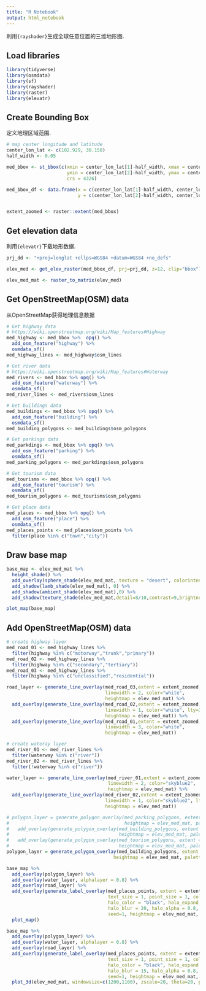 ```yaml
---
title: "R Notebook"
output: html_notebook
---
```


利用`{rayshader}`生成全球任意位置的三维地形图.

## Load libraries

```r
library(tidyverse)
library(osmdata)
library(sf)
library(rayshader)
library(raster)
library(elevatr)
```

## Create Bounding Box

定义地理区域范围.

```r

# map center longitude and latitude
center_lon_lat <- c(102.929, 30.150)
half_width <- 0.05

med_bbox <- st_bbox(c(xmin = center_lon_lat[1]-half_width, xmax = center_lon_lat[1]+half_width, 
                      ymin = center_lon_lat[2]-half_width, ymax = center_lon_lat[2]+half_width),
                      crs = 4326)

med_bbox_df <- data.frame(x = c(center_lon_lat[1]-half_width, center_lon_lat[1]+half_width),
                          y = c(center_lon_lat[2]-half_width, center_lon_lat[2]+half_width))


extent_zoomed <- raster::extent(med_bbox)
```

## Get elevation data

利用`{elevatr}`下载地形数据.

```r
prj_dd <- "+proj=longlat +ellps=WGS84 +datum=WGS84 +no_defs"

elev_med <- get_elev_raster(med_bbox_df, prj=prj_dd, z=12, clip="bbox")

elev_med_mat <- raster_to_matrix(elev_med)
```

## Get OpenStreetMap(OSM) data

从OpenStreetMap获得地理信息数据

```r

# Get highway data
# https://wiki.openstreetmap.org/wiki/Map_features#Highway
med_highway <- med_bbox %>%  opq() %>%
  add_osm_feature("highway") %>%
  osmdata_sf()
med_highway_lines <- med_highway$osm_lines

# Get river data
# https://wiki.openstreetmap.org/wiki/Map_features#Waterway
med_rivers <- med_bbox %>% opq() %>%
  add_osm_feature("waterway") %>%
  osmdata_sf()
med_river_lines <- med_rivers$osm_lines

# Get buildings data
med_buildings <- med_bbox %>% opq() %>%
  add_osm_feature("building") %>%
  osmdata_sf()
med_building_polygons <- med_buildings$osm_polygons

# Get parkings data
med_parkdings <- med_bbox %>% opq() %>%
  add_osm_feature("parking") %>%
  osmdata_sf()
med_parking_polygons <- med_parkdings$osm_polygons

# Get tourism data
med_tourisms <- med_bbox %>% opq() %>%
  add_osm_feature("tourism") %>%
  osmdata_sf()
med_tourism_polygons <- med_tourisms$osm_polygons

# Get place data
med_places <- med_bbox %>% opq() %>%
  add_osm_feature("place") %>%
  osmdata_sf()
med_places_points <- med_places$osm_points %>%
  filter(place %in% c("town","city"))
```

## Draw base map

```r
base_map <- elev_med_mat %>% 
  height_shade() %>%
  add_overlay(sphere_shade(elev_med_mat, texture = "desert", colorintensity = 5), alphalayer=0.5) %>%
  add_shadow(lamb_shade(elev_med_mat), 0) %>%
  add_shadow(ambient_shade(elev_med_mat),0) %>% 
  add_shadow(texture_shade(elev_med_mat,detail=8/10,contrast=9,brightness = 11), 0.1)

plot_map(base_map)
```

## Add OpenStreetMap(OSM) data

```r

# create highway layer
med_road_01 <- med_highway_lines %>%
  filter(highway %in% c("motorway","trunk","primary"))
med_road_02 <- med_highway_lines %>%
  filter(highway %in% c("secondary","tertiary"))
med_road_03 <- med_highway_lines %>%
  filter(highway %in% c("unclassified","residential"))

road_layer <- generate_line_overlay(med_road_03,extent = extent_zoomed,
                                    linewidth = 2, color="white", 
                                    heightmap = elev_med_mat) %>% 
  add_overlay(generate_line_overlay(med_road_02,extent = extent_zoomed,
                                    linewidth = 1, color="white", lty=3,
                                    heightmap = elev_med_mat)) %>% 
  add_overlay(generate_line_overlay(med_road_01,extent = extent_zoomed,
                                    linewidth = 3, color="white",
                                    heightmap = elev_med_mat))
```


```r

# create wateray layer
med_river_01 <- med_river_lines %>%
  filter(waterway %in% c("river"))
med_river_02 <- med_river_lines %>%
  filter(!waterway %in% c("river"))

water_layer <- generate_line_overlay(med_river_01,extent = extent_zoomed,
                                     linewidth = 2, color="skyblue2", 
                                     heightmap = elev_med_mat) %>%
  add_overlay(generate_line_overlay(med_river_02,extent = extent_zoomed,
                                    linewidth = 1, color="skyblue2", lty=3,
                                    heightmap = elev_med_mat))
```


```r
# polygon_layer = generate_polygon_overlay(med_parking_polygons, extent = extent_zoomed,
#                                          heightmap = elev_med_mat, palette="grey30") %>%
#   add_overlay(generate_polygon_overlay(med_building_polygons, extent = extent_zoomed,
#                                        heightmap = elev_med_mat, palette="darkred")) %>% 
#   add_overlay(generate_polygon_overlay(med_tourism_polygons, extent = extent_zoomed,
#                                        heightmap = elev_med_mat, palette="darkgreen"), alphalayer = 0.6)
polygon_layer = generate_polygon_overlay(med_building_polygons, extent = extent_zoomed,
                                       heightmap = elev_med_mat, palette="darkred")
```



```r

base_map %>% 
  add_overlay(polygon_layer) %>%
  add_overlay(water_layer, alphalayer = 0.8) %>% 
  add_overlay(road_layer) %>%
  add_overlay(generate_label_overlay(med_places_points, extent = extent_zoomed,
                                     text_size = 1, point_size = 1, color = "white",
                                     halo_color = "black", halo_expand = 10, 
                                     halo_blur = 20, halo_alpha = 0.8,
                                     seed=1, heightmap = elev_med_mat, data_label_column = "name.en")) %>%
  plot_map()
```


```r
base_map %>% 
  add_overlay(polygon_layer) %>%
  add_overlay(water_layer, alphalayer = 0.8) %>% 
  add_overlay(road_layer) %>%
  add_overlay(generate_label_overlay(med_places_points, extent = extent_zoomed,
                                     text_size = 1, point_size = 1, color = "white",
                                     halo_color = "black", halo_expand = 10, 
                                     halo_blur = 15, halo_alpha = 0.8,
                                     seed=1, heightmap = elev_med_mat, data_label_column = "name.en")) %>%
  plot_3d(elev_med_mat, windowsize=c(1200,1100), zscale=20, theta=20, phi=30, fov=45, zoom=0.6)
```

